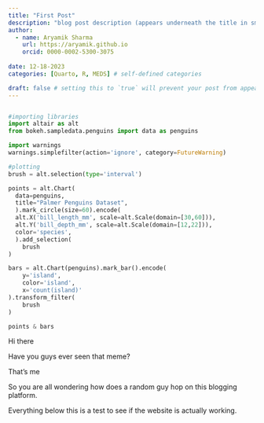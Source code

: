 ```yaml
---
title: "First Post"
description: "blog post description (appears underneath the title in smaller text) which is included on the listing page"
author:
  - name: Aryamik Sharma
    url: https://aryamik.github.io
    orcid: 0000-0002-5300-3075
   
date: 12-18-2023
categories: [Quarto, R, MEDS] # self-defined categories

draft: false # setting this to `true` will prevent your post from appearing on your listing page until you're ready!
---
```


```         

```

``` python
#importing libraries
import altair as alt
from bokeh.sampledata.penguins import data as penguins

import warnings
warnings.simplefilter(action='ignore', category=FutureWarning)

#plotting
brush = alt.selection(type='interval')

points = alt.Chart(
  data=penguins, 
  title="Palmer Penguins Dataset",
  ).mark_circle(size=60).encode(
  alt.X('bill_length_mm', scale=alt.Scale(domain=[30,60])),
  alt.Y('bill_depth_mm', scale=alt.Scale(domain=[12,22])),
  color='species',
  ).add_selection(
    brush
)

bars = alt.Chart(penguins).mark_bar().encode(
    y='island',
    color='island',
    x='count(island)'
).transform_filter(
    brush
)

points & bars
```

Hi there

Have you guys ever seen that meme?

That's me

So you are all wondering how does a random guy hop on this blogging platform.

Everything below this is a test to see if the website is actually working.
